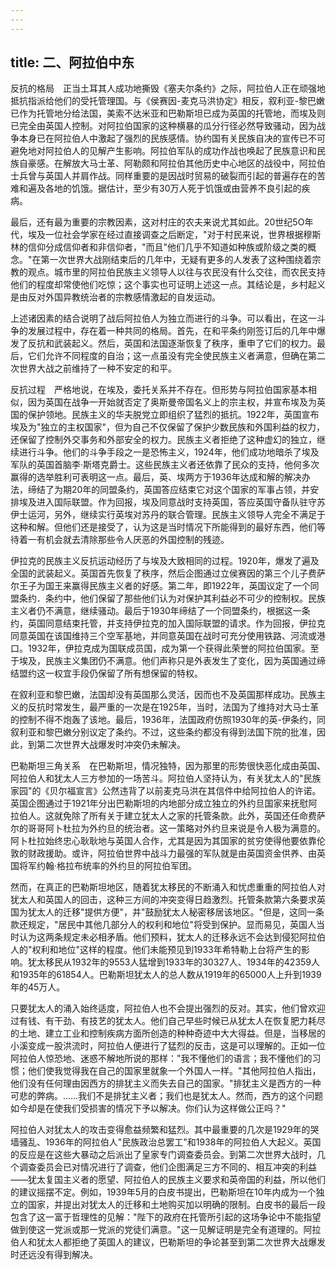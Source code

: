 ```yaml
---
---
---
```

title: 二、阿拉伯中东
---



反抗的格局　正当土耳其人成功地撕毁《塞夫尔条约》之际，阿拉伯人正在顽强地抵抗指派给他们的受托管理国。与《侯赛因-麦克马洪协定》相反，叙利亚-黎巴嫩已作为托管地分给法国，美索不达米亚和巴勒斯坦已成为英国的托管地，而埃及则已完全由英国人控制。对阿拉伯国家的这种横暴的瓜分行径必然导致骚动，因为战争本身已在阿拉伯人中激起了强烈的民族感情。协约国有关民族自决的宣传已不可避免地对阿拉伯人的见解产生影响。阿拉伯军队的成功作战也唤起了民族意识和民族自豪感。在解放大马士革、阿勒颇和阿拉伯其他历史中心地区的战役中，阿拉伯士兵曾与英国人并肩作战。同样重要的是因战时贸易的破裂而引起的普遍存在的苦难和遍及各地的饥饿。据估计，至少有30万人死于饥饿或由营养不良引起的疾病。

最后，还有最为重要的宗教因素，这对村庄的农夫来说尤其如此。20世纪5O年代，埃及一位社会学家在经过直接调查之后断定，"对于村民来说，世界根据穆斯林的信仰分成信仰者和非信仰者，"而且"他们几乎不知道如种族或阶级之类的概念。"在第一次世界大战刚结束后的几年中，无疑有更多的人发表了这种围绕着宗教的观点。城市里的阿拉伯民族主义领导人以往与农民没有什么交往，而农民支持他们的程度却常使他们吃惊；这个事实也可证明上述这一点。其结论是，乡村起义是由反对外国异教统治者的宗教感情激起的自发运动。

上述诸因素的结合说明了战后阿拉伯人为独立而进行的斗争。可以看出，在这一斗争的发展过程中，存在着一种共同的格局。首先，在和平条约刚签订后的几年中爆发了反抗和武装起义。然后，英国和法国逐渐恢复了秩序，重申了它们的权力。最后，它们允许不同程度的自治；这一点虽没有完全使民族主义者满意，但确在第二次世界大战之前维持了一种不安定的和平。

反抗过程　严格地说，在埃及，委托关系并不存在。但形势与阿拉伯国家基本相似，因为英国在战争一开始就否定了奥斯曼帝国名义上的宗主权，并宣布埃及为英国的保护领地。民族主义的华夫脱党立即组织了猛烈的抵抗。1922年，英国宣布埃及为"独立的主权国家"，但为自己不仅保留了保护少数民族和外国利益的权力，还保留了控制外交事务和外部安全的权力。民族主义者拒绝了这种虚幻的独立，继续进行斗争。他们的斗争手段之一是恐怖主义，1924年，他们成功地暗杀了埃及军队的英国首脑李·斯塔克爵士。这些民族主义者还依靠了民众的支持，他何多次赢得的选举胜利可表明这一点。最后，英、埃两方于1936年达成和解的解决办法，缔结了为期20年的同盟条约，英国答应结束它对这个国家的军事占领，并安排埃及进入国际联盟。作为回报，埃及同意战时支持英国，答应英国守备队驻守苏伊士运河，另外，继续实行英埃对苏丹的联合管理。民族主义领导人完全不满足于这种和解。但他们还是接受了，认为这是当时情况下所能得到的最好东西，他们等待着一有机会就去清除那些令人厌恶的外国控制的残迹。

伊拉克的民族主义反抗运动经历了与埃及大致相同的过程。1920年，爆发了遍及全国的武装起义。英国首先恢复了秩序，然后企图通过立侯赛因的第三个儿子费萨尔王子为国王来赢得民族主义者的好感。第二年，即1922年，英国议定了一个同盟条约．条约中，他们保留了那些他们认为对保护其利益必不可少的控制权。民族主义者仍不满意，继续骚动。最后于1930年缔结了一个同盟条约，根据这一条约，英国同意结束托管，并支持伊拉克的加入国际联盟的请求。作为回报，伊拉克同意英国在该国维持三个空军基地，并同意英国在战时可充分使用铁路、河流或港口。1932年，伊拉克成为国联成员国，成为第一个获得此荣誉的阿拉伯国家。至于埃及，民族主义集团仍不满意。他们声称只是外表发生了变化，因为英国通过缔结盟约这一权宜手段仍保留了所有想保留的特权。

在叙利亚和黎巴嫩，法国却没有英国那么灵活，因而也不及英国那样成功。民族主义的反抗时常发生，最严重的一次是在1925年，当时，法国为了维持对大马士革的控制不得不炮轰了该地。最后，1936年，法国政府仿照1930年的英-伊条约，同叙利亚和黎巴嫩分别议定了条约。不过，这些条约都没有得到法国下院的批准，因此，到第二次世界大战爆发时冲突仍未解决。

巴勒斯坦三角关系　在巴勒斯坦，情况独特，因为那里的形势很快恶化成由英国、阿拉伯人和犹太人三方参加的一场苦斗。阿拉伯人坚持认为，有关犹太人的"民族家园"的《贝尔福宣言》公然违背了以前麦克马洪在其信件中给阿拉伯人的许诺。英国企图通过于1921年分出巴勒斯坦的内地部分成立独立的外约旦国家来抚慰阿拉伯人。这就免除了所有关于建立犹太人之家的托管条款。此外，英国还任命费萨尔的哥哥阿卜杜拉为外约旦的统治者。这一策略对外约旦来说是令人极为满意的。阿卜杜拉始终忠心耿耿地与英国人合作，尤其是因为其国家的贫穷使得他要依靠伦敦的财政援助。或许，阿拉伯世界中战斗力最强的军队就是由英国资金供养、由英国将军约翰·格拉布统率的外约旦的阿拉伯军团。

然而，在真正的巴勒斯坦地区，随着犹太移民的不断涌入和忧虑重重的阿拉伯人对犹太人和英国人的回击，这种三方间的冲突变得日趋激烈。托管条款第六条要求英国为犹太人的迁移"提供方便"，并"鼓励犹太人秘密移居该地区。"但是，这同一条款还规定，"居民中其他几部分人的权利和地位"将受到保护。显而易见，英国人当时认为这两条规定未必相矛盾。他们预料，犹太人的迁移永远不会达到侵犯阿拉伯人的"权利和地位"这样的程度。他们未能预见到1933年希特勒上台将产生的影响。犹太移民从1932年的9553人猛增到1933年的30327人、1934年的42359人和1935年的61854人。巴勒斯坦犹太人的总人数从1919年的65000人上升到1939年的45万人。

只要犹太人的涌入始终适度，阿拉伯人也不会提出强烈的反对。其实，他们曾欢迎过有钱、有干劲、有技艺的犹太人。他们自己早些时候已从犹太人在恢复肥力耗尽的土地、建立工业和控制疾病方面所创造的种种奇迹中大大得益。但是，当移居的小溪变成一股洪流时，阿拉伯人便进行了猛烈的反击，这是可以理解的。正如一位阿拉伯人惊恐地、迷惑不解地所说的那样："我不懂他们的语言；我不懂他们的习惯；他们使我觉得我在自己的国家里就象一个外国人一样。"其他阿拉伯人指出，他们没有任何理由因西方的排犹主义而失去自己的国家。"排犹主义是西方的一种可悲的弊病。……我们不是排犹主义者；我们也是犹太人。然而，西方的这个问题如今却是在使我们受损害的情况下予以解决。你们认为这样做公正吗？"

阿拉伯人对犹太人的攻击变得愈益频繁和猛烈。其中最重要的几次是1929年的哭墙骚乱、1936年的阿拉伯人"民族政治总罢工"和1938年的阿拉伯人大起义。英国的反应是在这些大暴动之后派出了皇家专门调查委员会。到第二次世界大战时，几个调查委员会已对情况进行了调查，他们企图满足三方不同的、相互冲突的利益——犹太复国主义者的愿望、阿拉伯人的民族主义要求和英帝国的利益，所以他们的建议摇摆不定。例如，1939年5月的白皮书提出，巴勒斯坦在10年内成为一个独立的国家，并提出对犹太人的迁移和土地购买加以明确的限制。白皮书的最后一段包含了这一富于哲理性的见解："陛下的政府在托管所引起的这场争论中不能指望做到使这一党派或那一党派的党徒们满意。"这一见解证明是完全有道理的。阿拉伯人和犹太人都拒绝了英国人的建议，巴勒斯坦的争论甚至到第二次世界大战爆发时还远没有得到解决。